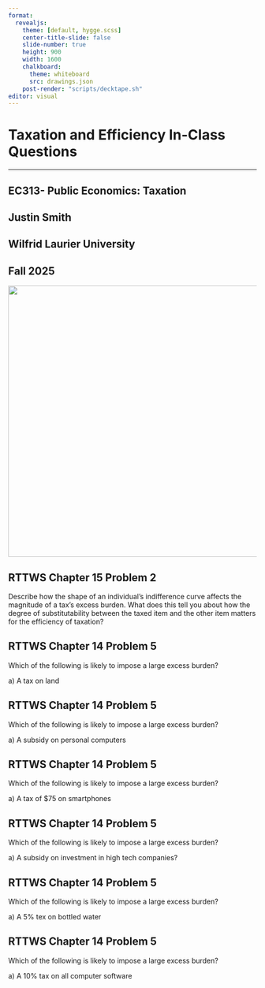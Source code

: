 ```yaml
---
format: 
  revealjs:
    theme: [default, hygge.scss]
    center-title-slide: false
    slide-number: true
    height: 900
    width: 1600
    chalkboard:
      theme: whiteboard
      src: drawings.json
    post-render: "scripts/decktape.sh"
editor: visual
---
```


<h1>Taxation and Efficiency In-Class Questions</h1>

<hr>

<h2>EC313- Public Economics: Taxation</h2>

<h2>Justin Smith</h2>

<h2>Wilfrid Laurier University</h2>

<h2>Fall 2025</h2>

![](/files/img/hexEC313.png){.absolute top="300" left="900" width="550"}

## RTTWS Chapter 15 Problem 2

Describe how the shape of an individual's indifference curve affects the magnitude of a tax's excess burden. What does this tell you about how the degree of substitutability between the taxed item and the other item matters for the efficiency of taxation?

## RTTWS Chapter 14 Problem 5

Which of the following is likely to impose a large excess burden?

a\) A tax on land

## 

## RTTWS Chapter 14 Problem 5

Which of the following is likely to impose a large excess burden?

a\) A subsidy on personal computers

## RTTWS Chapter 14 Problem 5

Which of the following is likely to impose a large excess burden?

a\) A tax of \$75 on smartphones

## RTTWS Chapter 14 Problem 5

Which of the following is likely to impose a large excess burden?

a\) A subsidy on investment in high tech companies?

## RTTWS Chapter 14 Problem 5

Which of the following is likely to impose a large excess burden?

a\) A 5% tex on bottled water

## RTTWS Chapter 14 Problem 5

Which of the following is likely to impose a large excess burden?

a\) A 10% tax on all computer software
